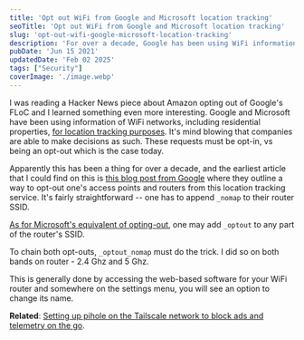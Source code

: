 ```yaml
---
title: 'Opt out WiFi from Google and Microsoft location tracking'
seoTitle: 'Opt out WiFi from Google and Microsoft location tracking'
slug: 'opt-out-wifi-google-microsoft-location-tracking'
description: 'For over a decade, Google has been using WiFi information for location tracking purposes. Learn how to opt out from Google''s and Microsoft''s.'
pubDate: 'Jun 15 2021'
updatedDate: 'Feb 02 2025'
tags: ["Security"]
coverImage: './image.webp'
---
```


I was reading a Hacker News piece about Amazon opting out of Google's FLoC and I learned something even more interesting. Google and Microsoft have been using information of WiFi networks, including residential properties, [for location tracking purposes](https://news.ycombinator.com/item?id=27516231). It's mind blowing that companies are able to make decisions as such. These requests must be opt-in, vs being an opt-out which is the case today.


Apparently this has been a thing for over a decade, and the earliest article that I could find on this is [this blog post from Google](https://googleblog.blogspot.com/2011/11/greater-choice-for-wireless-access.html) where they outline a way to opt-out one's access points and routers from this location tracking service. It's fairly straightforward -- one has to append `_nomap` to their router SSID.


[As for Microsoft's equivalent of opting-out](https://superuser.com/a/1202168), one may add `_optout` to any part of the router's SSID.


To chain both opt-outs, `_optout_nomap` must do the trick. I did so on both bands on router - 2.4 Ghz and 5 Ghz.


This is generally done by accessing the web-based software for your WiFi router and somewhere on the settings menu, you will see an option to change its name.


**Related**: [Setting up pihole on the Tailscale network to block ads and telemetry on the go](https://www.arun.blog/pi-hole-on-tailscale/).

